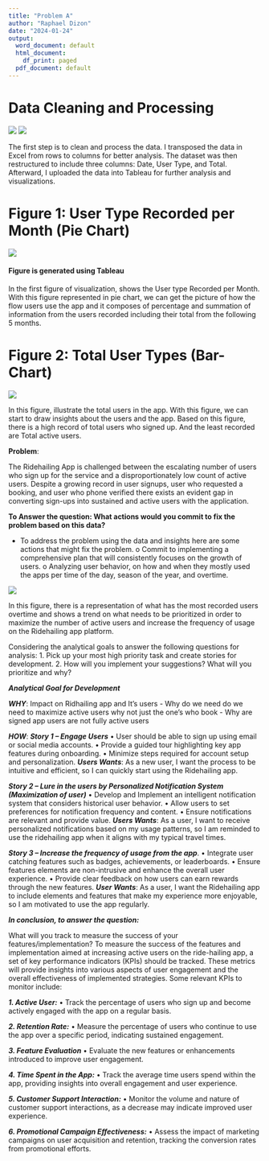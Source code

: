 ```yaml
---
title: "Problem A"
author: "Raphael Dizon"
date: "2024-01-24"
output:
  word_document: default
  html_document:
    df_print: paged
  pdf_document: default
---
```


# Data Cleaning and Processing
![](https://shorturl.at/isHU1)
![](https://shorturl.at/qsG38)

The first step is to clean and process the data. I transposed the data in Excel from rows to columns for better analysis. The dataset was then restructured to include three columns: Date, User Type, and Total. Afterward, I uploaded the data into Tableau for further analysis and visualizations.

# Figure 1: User Type Recorded per Month (Pie Chart)
![](https://shorturl.at/aQUVZ)

#### Figure is generated using Tableau
In the first figure of visualization, shows the User type Recorded per Month. With this figure represented in pie chart, we can get the picture of how the flow users use the app and it composes of percentage and summation of information from the users recorded including their total from the following 5 months.

# Figure 2: Total User Types (Bar-Chart)
![](https://shorturl.at/juDL7)

In this figure, illustrate the total users in the app. With this figure, we can start to draw insights about the users and the app. Based on this figure, there is a high record of total users who signed up. And the least recorded are Total active users.

**Problem**: 

The Ridehailing App is challenged between the escalating number of users who sign up for the service and a disproportionately low count of active users. Despite a growing record in user signups, user who requested a booking, and user who phone verified there exists an evident gap in converting sign-ups into sustained and active users with the application.

**To Answer the question: What actions would you commit to fix the problem based on this data?**

-	To address the problem using the data and insights here are some actions that might fix the problem.
o	Commit to implementing a comprehensive plan that will consistently focuses on the growth of users.
o	Analyzing user behavior, on how and when they mostly used the apps per time of the day, season of the year, and overtime.


![](https://shorturl.at/gSTZ5)

In this figure, there is a representation of what has the most recorded users overtime and shows a trend on what needs to be prioritized in order to maximize the number of active users and increase the frequency of usage on the Ridehailing app platform.

Considering the analytical goals to answer the following questions for analysis:
1.	Pick up your most high priority task and create stories for development. 
2.	How will you implement your suggestions? What will you prioritize and why?

***Analytical Goal for Development***

***WHY***: Impact on Ridhailing app and It’s users
-	Why do we need do we need to maximize active users why not just the one’s who book
-	Why are signed app users are not fully active users

***HOW***:
***Story 1 – Engage Users***
•	User should be able to sign up using email or social media accounts.
•	Provide a guided tour highlighting key app features during onboarding.
•	Minimize steps required for account setup and personalization.
***Users Wants***: As a new user, I want the process to be intuitive and efficient, so I can quickly start using the Ridehailing app.

***Story 2 – Lure in the users by Personalized Notification System (Maximization of user)***
•	Develop and Implement an intelligent notification system that considers historical user behavior.
•	Allow users to set preferences for notification frequency and content.
•	Ensure notifications are relevant and provide value.
***Users Wants***: As a user, I want to receive personalized notifications based on my usage patterns, so I am reminded to use the ridehailing app when it aligns with my typical travel times.

***Story 3 – Increase the frequency of usage from the app***.
•	Integrate user catching features such as badges, achievements, or leaderboards.
•	Ensure features elements are non-intrusive and enhance the overall user experience.
•	Provide clear feedback on how users can earn rewards through the new features.
***User Wants***: As a user, I want the Ridehailing app to include elements and features that make my experience more enjoyable, so I am motivated to use the app regularly.

***In conclusion, to answer the question:***

What will you track to measure the success of your features/implementation?
To measure the success of the features and implementation aimed at increasing active users on the ride-hailing app, a set of key performance indicators (KPIs) should be tracked. These metrics will provide insights into various aspects of user engagement and the overall effectiveness of implemented strategies. Some relevant KPIs to monitor include:

***1.	Active User:***
•	Track the percentage of users who sign up and become actively engaged with the app on a regular basis.

***2.	Retention Rate:***
•	Measure the percentage of users who continue to use the app over a specific period, indicating sustained engagement.

***3.	Feature Evaluation***
•	Evaluate the new features or enhancements introduced to improve user engagement.

***4.	Time Spent in the App:***
•	Track the average time users spend within the app, providing insights into overall engagement and user experience.

***5.	Customer Support Interaction:***
•	Monitor the volume and nature of customer support interactions, as a decrease may indicate improved user experience.

***6.	Promotional Campaign Effectiveness:***
•	Assess the impact of marketing campaigns on user acquisition and retention, tracking the conversion rates from promotional efforts.


